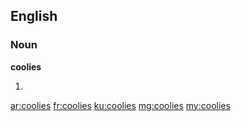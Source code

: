 ==English==

===Noun===
'''coolies'''

# {{plural of|coolie}}

[[ar:coolies]]
[[fr:coolies]]
[[ku:coolies]]
[[mg:coolies]]
[[my:coolies]]